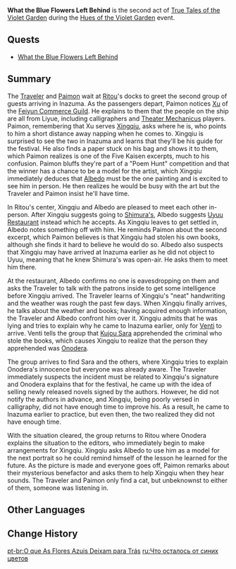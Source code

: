 {{Act Infobox
|image          = <!-- What the Blue Flowers Left Behind.png -->
|type           = Story
|event_name     = Hues of the Violet Garden
|chapter        = True Tales of the Violet Garden
|actNum         = II
|prev           = The Strange Tale of Suikou's Tipsy Tincture
|next           = A New Painting in Pale Scarlet
}}
'''What the Blue Flowers Left Behind''' is the second act of [[True Tales of the Violet Garden]] during the [[Hues of the Violet Garden]] event.

==Quests==
* [[What the Blue Flowers Left Behind (Quest)|What the Blue Flowers Left Behind]]

==Summary==
The [[Traveler]] and [[Paimon]] wait at [[Ritou]]'s docks to greet the second group of guests arriving in Inazuma. As the passengers depart, Paimon notices [[Xu]] of the [[Feiyun Commerce Guild]]. He explains to them that the people on the ship are all from Liyue, including calligraphers and [[Theater Mechanicus]] players. Paimon, remembering that Xu serves [[Xingqiu]], asks where he is, who points to him a short distance away napping when he comes to. Xingqiu is surprised to see the two in Inazuma and learns that they'll be his guide for the festival. He also finds a paper stuck on his bag and shows it to them, which Paimon realizes is one of the Five Kaisen excerpts, much to his confusion. Paimon bluffs they're part of a "Poem Hunt" competition and that the winner has a chance to be a model for the artist, which Xingqiu immediately deduces that [[Albedo]] must be the one painting and is excited to see him in person. He then realizes he would be busy with the art but the Traveler and Paimon insist he'll have time.

In Ritou's center, Xingqiu and Albedo are pleased to meet each other in-person. After Xingqiu suggests going to [[Shimura's]], Albedo suggests [[Uyuu Restaurant]] instead which he accepts. As Xingqiu leaves to get settled in, Albedo notes something off with him. He reminds Paimon about the second excerpt, which Paimon believes is that Xingqiu had stolen his own books, although she finds it hard to believe he would do so. Albedo also suspects that Xingqiu may have arrived at Inazuma earlier as he did not object to Uyuu, meaning that he knew Shimura's was open-air. He asks them to meet him there.

At the restaurant, Albedo confirms no one is eavesdropping on them and asks the Traveler to talk with the patrons inside to get some intelligence before Xingqiu arrived. The Traveler learns of Xingqiu's "neat" handwriting and the weather was rough the past few days. When Xingqiu finally arrives, he talks about the weather and books; having acquired enough information, the Traveler and Albedo confront him over it. Xingqiu admits that he was lying and tries to explain why he came to Inazuma earlier, only for [[Venti]] to arrive. Venti tells the group that [[Kujou Sara]] apprehended the criminal who stole the books, which causes Xingqiu to realize that the person they apprehended was [[Onodera]].

The group arrives to find Sara and the others, where Xingqiu tries to explain Onodera's innocence but everyone was already aware. The Traveler immediately suspects the incident must be related to Xingqiu's signature and Onodera explains that for the festival, he came up with the idea of selling newly released novels signed by the authors. However, he did not notify the authors in advance, and Xingqiu, being poorly versed in calligraphy, did not have enough time to improve his. As a result, he came to Inazuma earlier to practice, but even then, the two realized they did not have enough time.

With the situation cleared, the group returns to Ritou where Onodera explains the situation to the editors, who immediately begin to make arrangements for Xingqiu. Xingqiu asks Albedo to use him as a model for the next portrait so he could remind himself of the lesson he learned for the future. As the picture is made and everyone goes off, Paimon remarks about their mysterious benefactor and asks them to help Xingqiu when they hear sounds. The Traveler and Paimon only find a cat, but unbeknownst to either of them, someone was listening in.

==Other Languages==
{{Other Languages
|en      = What the Blue Flowers Left Behind
|zhs     = 青花卷底残章
|zhs_rm  = Qīnghuā Juǎn Dǐ Cán Zhāng
|zht     = 青花卷底殘章
|zht_rm  = Qīnghuā Juǎn Dǐ Cán Zhāng
|zh_tl   = Fragmented Chapter Beneath the Blue Flower Scroll
|ja      = 青花の裏に残されし詞藻
|ja_rm   = Aobana no Ura ni Nokosareshi Shisou{{Assumed}}
|ja_tl   = Fragmented Rhetoric Beneath the Blue Flower Scroll
|ko      = 파란 꽃이 남긴 것
|ko_rm   = Paran Kkot-i Namgin Geot
|ko_tl   = What the Blue Flowers Left Behind
|es      = El rastro de las flores azules
|es_tl   = The Trail of the Blue Flowers
|fr      = Ce que les fleurs bleues laissent
|fr_tl   = What the Blue Flowers Leave Behind
|ru      = Что осталось от синих цветов
|ru_tl   = What Remained From Blue Flowers
|th      = สิ่งที่บุปผาสีครามหลงเหลือไว้
|th_rm   = 
|th_tl   = Things That Indigo Blooms Have Left
|vi      = Mảnh Chương Hoa Lam
|vi_tl   = 
|de      = Was die blauen Blumen hinterlassen haben
|de_tl   = What the Blue Flowers Left Behind
|id      = Sisa Bunga Biru
|id_tl   = The Remains of Blue Flower
|pt      = O que As Flores Azuis Deixam para Trás
|pt_tl   = 
|tr      = Mavi Çiçeklerden Geriye Kalanlar
|tr_tl   = 
|it      = Resti dei fiori blu
|it_tl   = 
}}

==Change History==
{{Change History|2.6}}

[[pt-br:O que As Flores Azuis Deixam para Trás]]
[[ru:Что осталось от синих цветов]]